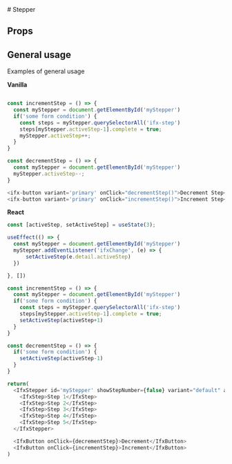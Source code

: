 
 <Meta of={StepperStories} />
# Stepper

<Primary />

## Props

<Controls />

## General usage
Examples of general usage

<b>Vanilla</b>

```js

const incrementStep = () => {
  const myStepper = document.getElementById('myStepper')
  if('some form condition') { 
    const steps = myStepper.querySelectorAll('ifx-step')
    steps[myStepper.activeStep-1].complete = true; 
    myStepper.activeStep++;
  }
}

const decrementStep = () => {
  const myStepper = document.getElementById('myStepper')
  myStepper.activeStep--;
}

<ifx-button variant='primary' onClick="decrementStep()">Decrement Step</ifx-button>
<ifx-button variant='primary' onClick="incrementStep()">Increment Step</ifx-button>
```

<b>React</b>

```js
const [activeStep, setActiveStep] = useState(3);

useEffect(() => { 
  const myStepper = document.getElementById('myStepper')
  myStepper.addEventListener('ifxChange', (e) => { 
      setActiveStep(e.detail.activeStep)
  })

}, [])

const incrementStep = () => {
  const myStepper = document.getElementById('myStepper')
  if('some form condition') { 
    const steps = myStepper.querySelectorAll('ifx-step')
    steps[myStepper.activeStep-1].complete = true; 
    setActiveStep(activeStep+1)
  }
}

const decrementStep = () => {
  if('some form condition') { 
    setActiveStep(activeStep-1)
  }
}

return(
  <IfxStepper id='myStepper' showStepNumber={false} variant="default" activeStep={activeStep}>
    <IfxStep>Step 1</IfxStep>
    <IfxStep>Step 2</IfxStep>
    <IfxStep>Step 3</IfxStep>
    <IfxStep>Step 4</IfxStep>
    <IfxStep>Step 5</IfxStep>
  </IfxStepper>

  <IfxButton onClick={decrementStep}>Decrement</IfxButton>
  <IfxButton onClick={incrementStep}>Increment</IfxButton>
)
```





